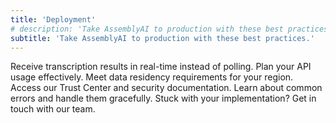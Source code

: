 ```yaml
---
title: 'Deployment'
# description: 'Take AssemblyAI to production with these best practices.'
subtitle: 'Take AssemblyAI to production with these best practices.'
---
```


<CardGroup cols={2}>
  <Card title="Webhooks" icon="webhook" href="/docs/build-with-assembly-ai/deployment/webhooks">
    Receive transcription results in real-time instead of polling.
  </Card>
  <Card title="Usage limits" icon="gauge-high" href="/docs/build-with-assembly-ai/deployment/usage-limits">
    Plan your API usage effectively. 
  </Card>
  <Card title="Available cloud regions" icon="cloud" href="/docs/speech-to-text/speech-recognition#select-the-region">
    Meet data residency requirements for your region.
  </Card>
  <Card title="Security" icon="shield-check" href="https://assembly.ai/trust">
    Access our Trust Center and security documentation. 
  </Card>
  <Card title="Error Handling" icon="bug" >
    Learn about common errors and handle them gracefully.
  </Card>
  <Card title="Need Help?" icon="headset" href="https://assembly.ai/support">
    Stuck with your implementation? Get in touch with our team.
  </Card>

</CardGroup>

